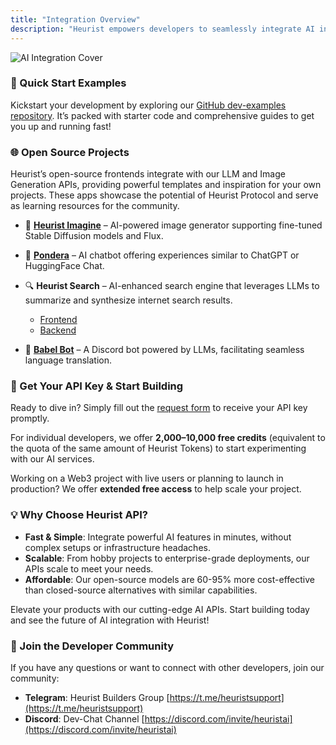 ```yaml
---
title: "Integration Overview"
description: "Heurist empowers developers to seamlessly integrate AI into applications with minimal setup. Forget about managing GPUs or CUDA drivers — our API/SDK abstracts the complexities, enabling you to focus on creating exceptional solutions."
---
```


![AI Integration Cover]( /images/dev-guide/cover-img-integration.jpg )

### 🚀 Quick Start Examples

Kickstart your development by exploring our [GitHub dev-examples repository](https://github.com/heurist-network/dev-examples). It’s packed with starter code and comprehensive guides to get you up and running fast!

### 🌐 Open Source Projects

Heurist’s open-source frontends integrate with our LLM and Image Generation APIs, providing powerful templates and inspiration for your own projects. These apps showcase the potential of Heurist Protocol and serve as learning resources for the community.

- 🎨 [**Heurist Imagine**](https://github.com/heurist-network/imagine) – AI-powered image generator supporting fine-tuned Stable Diffusion models and Flux.
- 🧠 [**Pondera**](https://github.com/heurist-network/pondera) – AI chatbot offering experiences similar to ChatGPT or HuggingFace Chat.
- 🔍 **Heurist Search** – AI-enhanced search engine that leverages LLMs to summarize and synthesize internet search results.

  - [Frontend](https://github.com/heurist-network/gpt-search-web)
  - [Backend](https://github.com/heurist-network/search_with_lepton)

- 🤖 [**Babel Bot**](https://github.com/heurist-network/babel-discord-bot) – A Discord bot powered by LLMs, facilitating seamless language translation.

### 🔑 Get Your API Key & Start Building

Ready to dive in? Simply fill out the [request form](https://dev-api-form.heurist.ai/) to receive your API key promptly.

For individual developers, we offer **2,000–10,000 free credits** (equivalent to the quota of the same amount of Heurist Tokens) to start experimenting with our AI services.

Working on a Web3 project with live users or planning to launch in production? We offer **extended free access** to help scale your project.

### 💡 Why Choose Heurist API?

- **Fast & Simple**: Integrate powerful AI features in minutes, without complex setups or infrastructure headaches.
- **Scalable**: From hobby projects to enterprise-grade deployments, our APIs scale to meet your needs.
- **Affordable**: Our open-source models are 60-95% more cost-effective than closed-source alternatives with similar capabilities.

Elevate your products with our cutting-edge AI APIs. Start building today and see the future of AI integration with Heurist!

### 🤝 Join the Developer Community

If you have any questions or want to connect with other developers, join our community:

- **Telegram**: Heurist Builders Group [https://t.me/heuristsupport](https://t.me/heuristsupport)
- **Discord**: Dev-Chat Channel [https://discord.com/invite/heuristai](https://discord.com/invite/heuristai)
